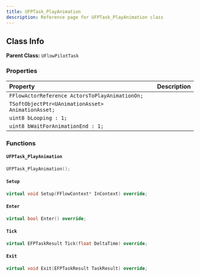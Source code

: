 ```yaml
---
title: UFPTask_PlayAnimation
description: Reference page for UFPTask_PlayAnimation class
---
```


## Class Info
__Parent Class:__ `UFlowPilotTask`

### Properties

| Property | Description |
| :--- | :--- |
| `FFlowActorReference ActorsToPlayAnimationOn;` |  |
| `TSoftObjectPtr<UAnimationAsset> AnimationAsset;` |  |
| `uint8 bLooping : 1;` |  |
| `uint8 bWaitForAnimationEnd : 1;` |  |

### Functions

#### `UFPTask_PlayAnimation` 

```cpp
UFPTask_PlayAnimation();
```

#### `Setup` 

```cpp
virtual void Setup(FFlowContext* InContext) override;
```

#### `Enter` 

```cpp
virtual bool Enter() override;
```

#### `Tick` 

```cpp
virtual EFPTaskResult Tick(float DeltaTime) override;
```

#### `Exit` 

```cpp
virtual void Exit(EFPTaskResult TaskResult) override;
```

